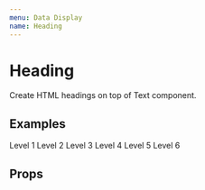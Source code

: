```yaml
---
menu: Data Display
name: Heading
---
```



# Heading

<span>
  Create HTML headings on top of <Link to="/rkta/packages-ui-src-text-text">Text</Link> component.
</span>

## Examples

<Playground>
  <Heading level={1}>Level 1</Heading>
  <Heading level={2}>Level 2</Heading>
  <Heading level={3}>Level 3</Heading>
  <Heading level={4}>Level 4</Heading>
  <Heading level={5}>Level 5</Heading>
  <Heading level={6}>Level 6</Heading>
</Playground>

## Props

<Props of={Heading} />

